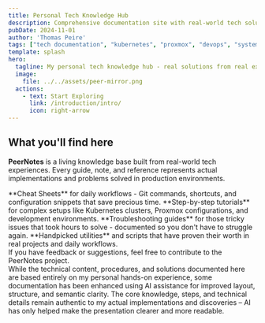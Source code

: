 ```yaml
---
title: Personal Tech Knowledge Hub
description: Comprehensive documentation site with real-world tech solutions, Kubernetes guides, Proxmox tutorials, and practical DevOps insights from hands-on experience.
pubDate: 2024-11-01
author: 'Thomas Peire'
tags: ["tech documentation", "kubernetes", "proxmox", "devops", "system administration", "tutorials", "guides", "homelab"]
template: splash
hero:
  tagline: My personal tech knowledge hub - real solutions from real experience
  image:
    file: ../../assets/peer-mirror.png
  actions:
    - text: Start Exploring
      link: /introduction/intro/
      icon: right-arrow
---
```



## What you'll find here

**PeerNotes** is a living knowledge base built from real-world tech experiences. Every guide, note, and reference represents actual implementations and problems solved in production environments.

<CardGrid stagger>
    <Card title="Quick References" icon="document">
        **Cheat Sheets** for daily workflows - Git commands, shortcuts, and configuration snippets that save precious time.
    </Card>
    <Card title="Comprehensive Guides" icon="open-book">
        **Step-by-step tutorials** for complex setups like Kubernetes clusters, Proxmox configurations, and development environments.
    </Card>
    <Card title="Problem Solutions" icon="warning">
        **Troubleshooting guides** for those tricky issues that took hours to solve - documented so you don't have to struggle again.
    </Card>
    <Card title="Curated Tools" icon="puzzle">
        **Handpicked utilities** and scripts that have proven their worth in real projects and daily workflows.
    </Card>
</CardGrid>

<Aside type="note">
    If you have feedback or suggestions, feel free to contribute to the PeerNotes project.
</Aside>


<Aside type="note" title="🤖 AI Enhancement Disclaimer">
While the technical content, procedures, and solutions documented here are based entirely on my personal hands-on experience, some documentation has been enhanced using AI assistance for improved layout, structure, and semantic clarity. The core knowledge, steps, and technical details remain authentic to my actual implementations and discoveries – AI has only helped make the presentation clearer and more readable.
</Aside>

